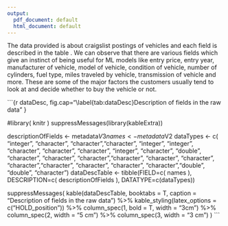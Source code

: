 ```yaml
---
output:
  pdf_document: default
  html_document: default
---
```


The data provided is about craigslist postings of vehicles and each field is described in the table \ref{tab:dataDesc}. We can observe that there are various fields which give an instinct of being useful for ML models like entry price, entry year, manufacturer of vehicle, model of vehicle, condition of vehicle, number of cylinders, fuel type, miles traveled by vehicle, transmission of vehicle and more. These are some of the major factors the customers usually tend to look at and decide whether to buy the vehicle or not.

```{r dataDesc, fig.cap="\\label{tab:dataDesc}Description of fields in the raw data" }

#library( knitr )
suppressMessages(library(kableExtra))

descriptionOfFields <- metadata$V3
names <- metadata$V2
dataTypes <- c(
        "integer", "character", "character","character",
        "integer", "integer", "character", "character",
        "character", "integer", "character", "double",
        "character", "character", "character","character",
        "character", "character", "character","character",
        "character", "character", "character","double",
        "double", "character")
dataDescTable <- tibble(FIELD=c( names ), DESCRIPTION=c(  descriptionOfFields ), DATATYPE=c(dataTypes))

suppressMessages(
kable(dataDescTable, booktabs = T, caption = "Description of fields in the raw data") %>%
  kable_styling(latex_options = c("HOLD_position")) %>%
  column_spec(1, bold = T, width = "3cm") %>%
  column_spec(2, width = "5 cm") %>%
  column_spec(3, width = "3 cm")
)
```
